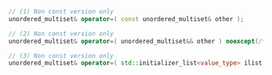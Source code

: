 ```cpp
// (1) Non const version only
unordered_multiset& operator=( const unordered_multiset& other );

// (2) Non const version only
unordered_multiset& operator=( unordered_multiset&& other ) noexcept(/* see below */);

// (3) Non const version only
unordered_multiset& operator=( std::initializer_list<value_type> ilist );
```